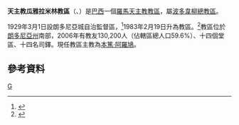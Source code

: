 {{Infobox Roman Catholic diocese
|Roman Catholic Diocese of = 天主教瓜雅拉米林教區
|Latin name of diocese = Dioecesis Guaiaramirensis
|image = 
|caption =
|location = [[巴西|巴西]]
|territory = [[朗多尼亞州|朗多尼亞州]]南部
|population = 130,200
|rite = 拉丁禮
|patron =
|province = 波多韋柳
|established = 1929年
|cathedral = 聖母主教座堂
|co-cathedral =
|leadership = 主教
|website = [http://www.dgm.org.br/ 官方網頁]
|教宗 =
|metropolitan =
|ordinary = 本篤·阿羅鳩
|coadjutor bishop =
|auxiliary =
}}
'''天主教瓜雅拉米林教區'''（{{lang-la|Dioecesis Guaiaramirensis}}、{{lang-pt|Diocese de Guajará-Mirim}}）是[[巴西|巴西]]一個[[羅馬天主教|羅馬天主教]][[教區|教區]]，屬[[天主教波多韋柳總教區|波多韋柳總教區]]。

1929年3月1日設朗多尼亞城自治監督區，<ref>{{cite journal
|journal=[[宗座公報|宗座公報]]
|publisher=梵蒂岡出版社
|date=1930年
|volume=22
|title=''Animarum cura''
|page=444
|url=http://www.vatican.va/archive/aas/documents/AAS%2022%20%5B1930%5D%20-%20ocr.pdf
|access-date=2013-11-09
|archive-date=2010-03-27
|archive-url=https://web.archive.org/web/20100327072001/http://www.vatican.va/archive/aas/documents/AAS%2022%20%5B1930%5D%20-%20ocr.pdf
|dead-url=no
}}</ref>1983年2月19日升為教區。<ref>{{Cite web |url=http://www.vatican.va/holy_father/john_paul_ii/apost_constitutions/documents/hf_jp-ii_apc_19791016_guamensis_lt.html |title=升為教區的宗座憲令 |access-date=2013-11-09 |archive-date=2014-05-16 |archive-url=https://web.archive.org/web/20140516233450/http://www.vatican.va/holy_father/john_paul_ii/apost_constitutions/documents/hf_jp-ii_apc_19791016_guamensis_lt.html |dead-url=no }}</ref>教區位於[[朗多尼亞州|朗多尼亞州]]南部，2006年有教友130,200人（佔轄區總人口59.6%）、十四個堂區、十四名司鐸。現任教區主教為[[本篤·阿羅鳩|本篤·阿羅鳩]]。

==參考資料==
{{reflist}}
[[Category:巴西天主教教區|G]]